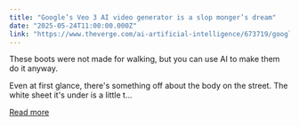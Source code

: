 ```yaml
---
title: "Google’s Veo 3 AI video generator is a slop monger’s dream"
date: "2025-05-24T11:00:00.000Z"
link: "https://www.theverge.com/ai-artificial-intelligence/673719/google-veo-3-ai-video-audio-sound-effects"
---
```


These boots were not made for walking, but you can use AI to make them do it anyway.

Even at first glance, there's something off about the body on the street. The white sheet it's under is a little t...

[Read more](https://www.theverge.com/ai-artificial-intelligence/673719/google-veo-3-ai-video-audio-sound-effects)
